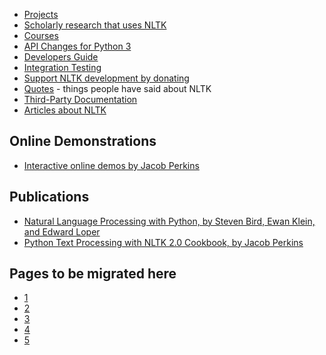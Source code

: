 * [[Projects]]
* [http://scholar.google.com.au/scholar?q=NLTK Scholarly research that uses NLTK]
* [[Courses]]
* [[API Changes for Python 3]]
* [[Developers Guide]]
* [[Integration Testing]]
* [https://www.paypal.com/cgi-bin/webscr?cmd=_s-xclick&hosted_button_id=1140248 Support NLTK development by donating]
* [[Quotes]] - things people have said about NLTK
* [[Third-Party Documentation]]
* [[Articles about NLTK]]

== Online Demonstrations ==

* [http://text-processing.com/demo/ Interactive online demos by Jacob Perkins]

== Publications ==

* [http://nltk.org/book Natural Language Processing with Python, by Steven Bird, Ewan Klein, and Edward Loper]
* [https://www.packtpub.com/python-text-processing-with-nltk-2-0-cookbook/book Python Text Processing with NLTK 2.0 Cookbook, by Jacob Perkins]

== Pages to be migrated here ==

* [https://sites.google.com/site/naturallanguagetoolkit/faq]
* [http://wu.ourproject.org/moin/projects/nltk/ProjectIdeas]
* [https://code.google.com/p/nltk/wiki/DevelopersGuide]
* [https://code.google.com/p/nltk/wiki/PackageStructure]
* [http://tinyurl.com/nltk-courses]